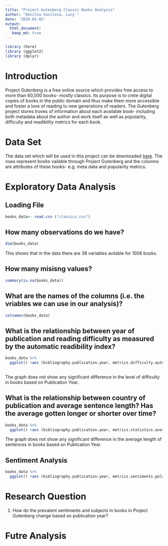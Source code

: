 ```yaml
---
title: "Project Gutenberg Classic Books Analysis"
author: "Denitsa Vasileva, Lucy "
date: '2020-03-02'
output:
  html_document:
   keep_md: true
---
```


```r
library (here)
library (ggplot2)
library (dplyr)
```

# Introduction 

Project Gutenberg is a free online source which provides free access to more than 60,000
books- mostly classics. Its purpose is to crete digital copies of books in the public domain and
thus make them more accessible and foster a love of reading to new generations of readers.
The Gutenberg project stores troves of information about each available book- including both metadata
about the author and work itself as well as popularity, difficulty and readibility metrics for each book.

# Data Set

The data set which will be used in this project can be downloaded [here](https://corgis-edu.github.io/corgis/csv/classics/?fbclid=IwAR0u9jexVHzWWvP65r7sKXYw8VvKiih80BQIzPVu8HjcpsXwjxVN9n5jCeE).
The rows represent books vailable through Project Gutenberg and the columns are attributes
of these books- e.g. meta data and popularity metrics.

# Exploratory Data Analysis

## Loading File

```r
books_data<- read.csv ("classics.csv")
```


## How many observations do we have?

```r
dim(books_data)
```
 This shows that in the data there are 38 variables avilable for 1006 books. 
 
## How many misisng values?

```r
summary(is.na(books_data))
```

## What are the names of the columns (i.e. the vriables we can use in our analysis)?

```r
colnames(books_data)
```

## What is the relationship between year of publication and reading difficulty as measured by the automatic readibility index?
```r
books_data %>%
  ggplot() +aes (bibliography.publication.year, metrics.difficulty.automated.readability.index) +geom_point() +ggtitle("Plot of Publication Year vs Readbility Difficulty")
  
```

The graph does not show any significant difference in the level of difficulty in books based on 
Publication Year.


## What is the relationship between country of publication and average sentence length? Has the average gotten longer or shorter over time?
```r
books_data %>%
  ggplot() +aes (bibliography.publication.year, metrics.statistics.average.sentence.length) +geom_point() +ggtitle("Plot of Publication Year vs Sentence Length")
```

The graph does not show any significant difference in the average length of sentences in books based on 
Publication Year.

## Sentiment Analysis
```r
books_data %>%
  ggplot() +aes (bibliography.publication.year, metrics.sentiments.polarity) +geom_point() +ggtitle("Plot of Publication Year vs Sentiment Polarity")
```

# Research Question

1. How do the prevalent sentiments and subjects in books in Project Gutenberg change based on publication year?


# Futre Analysis
